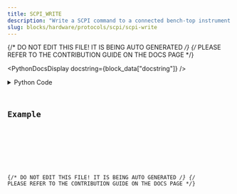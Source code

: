 ```yaml
---
title: SCPI_WRITE
description: "Write a SCPI command to a connected bench-top instrument and return the result."
slug: blocks/hardware/protocols/scpi/scpi-write
---
```


{/* DO NOT EDIT THIS FILE! IT IS BEING AUTO GENERATED */}
{/* PLEASE REFER TO THE CONTRIBUTION GUIDE ON THE DOCS PAGE */}


<PythonDocsDisplay docstring={block_data["docstring"]} />
<details>
<summary>Python Code</summary>



<Code code={pythonCode} lang="py" wrap theme="dracula" />

[Find this Flojoy Block on GitHub](https://github.com/flojoy-ai/blocks/blob/main/blocks/HARDWARE/PROTOCOLS/SCPI/SCPI_WRITE/SCPI_WRITE.py)

</details>

## Example


<GetHelpWidget />


<AppDisplay app={app} blockName="SCPI_WRITE" client:visible />


<Example />

{/* DO NOT EDIT THIS FILE! IT IS BEING AUTO GENERATED */}
{/* PLEASE REFER TO THE CONTRIBUTION GUIDE ON THE DOCS PAGE */}
